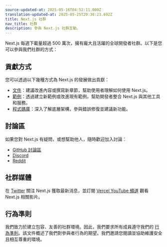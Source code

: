 ```yaml
---
source-updated-at: 2025-05-16T04:52:11.000Z
translation-updated-at: 2025-05-25T20:30:23.692Z
title: Next.js 社群
nav_title: 社群
description: 參與 Next.js 社群互動。
---
```


Next.js 每週下載量超過 500 萬次，擁有龐大且活躍的全球開發者社群。以下是您可以參與我們社群的方式：

## 貢獻方式

您可以透過以下幾種方式為 Next.js 的發展做出貢獻：

- [文件](/docs/community/contribution-guide)：建議改進內容或撰寫新章節，幫助使用者理解如何使用 Next.js。
- [範例](https://github.com/vercel/next.js/tree/canary/contributing/examples)：透過建立新範例或改進現有範例，幫助開發者整合 Next.js 與其他工具和服務。
- [程式碼庫](https://github.com/vercel/next.js/tree/canary/contributing/core)：深入了解底層架構，參與錯誤修復並建議新功能。

## 討論區

如果您對 Next.js 有疑問，或想幫助他人，隨時歡迎加入討論：

- [GitHub 討論區](https://github.com/vercel/next.js/discussions)
- [Discord](https://discord.com/invite/bUG2bvbtHy)
- [Reddit](https://www.reddit.com/r/nextjs)

## 社群媒體

在 [Twitter](https://x.com/nextjs) 關注 Next.js 獲取最新消息，並訂閱 [Vercel YouTube 頻道](https://www.youtube.com/@VercelHQ) 觀看 Next.js 相關影片。

## 行為準則

我們致力於建立包容、友善的社群環境。因此，我們要求所有成員遵守我們的 [行為準則](https://github.com/vercel/next.js/blob/canary/CODE_OF_CONDUCT.md)。該文件概述了我們對參與者行為的期望。我們邀請您閱讀並協助維護安全且相互尊重的環境。